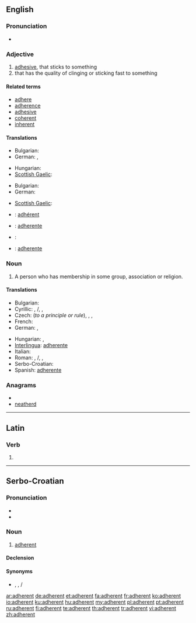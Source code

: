 ==English==

===Pronunciation===
* {{audio|en-us-adherent.ogg|Audio (US)}}

===Adjective===
{{en-adj}}

# [[adhesive]], that sticks to something
# that has the quality of clinging or sticking fast to something

====Related terms====
* [[adhere]]
* [[adherence]]
* [[adhesive]]
* [[coherent]]
* [[inherent]]

====Translations====
{{trans-top|adhesive}}
* Bulgarian: {{t|bg|лепкав}}
* German: {{t-|de|klebend}},  {{t+|de|anhaftend}}
{{trans-mid}}
* Hungarian: {{t+|hu|ragadós}}
* [[Scottish Gaelic]]: {{t-|gd|leanmhainn|xs=Scottish Gaelic}}
{{trans-bottom}}

{{trans-top|that has the quality of clinging}}
* Bulgarian: {{t|bg|прилепнал}}
* German: {{t+|de|anhängend}}
{{trans-mid}}
* [[Scottish Gaelic]]: {{t-|gd|leanmhainn|xs=Scottish Gaelic}}
{{trans-bottom}}

{{checktrans-top}}
* {{ttbc|French}}: [[adhérent]]
* {{ttbc|Interlingua}}: [[adherente]]
{{trans-mid}}
* {{ttbc|Italian}}: {{t+|it|aderente}}
* {{ttbc|Spanish}}: [[adherente]]
{{trans-bottom}}

===Noun===
{{en-noun}}

# A person who has membership in some group, association or religion.

====Translations====
{{trans-top|a person who has membership in some group}}
* Bulgarian: {{t|bg|привърженик}}
* Cyrillic: {{t-|sh|адхерент|m|alt=адхѐрент|sc=Cyrl}}, {{t-|sh|следбеник|m|alt=сле̏дбенӣк|sc=Cyrl}}/{{t-|sh|сљедбеник|m|alt=сље̏дбенӣк|sc=Cyrl}}, {{t-|sh|присталица|m|f|alt=прѝсталица|sc=Cyrl}}, {{t-|sh|присташа|m|alt=при̏сташа|sc=Cyrl}}
* Czech: {{t-|cs|příznivec|m}} (''to a principle or rule''), {{t-|cs|stoupenec|m}}, {{t+|cs|člen}}, {{t|cs|přívrženec|m}}
* French: {{t+|fr|adhérent}}
* German: {{t+|de|Mitglied|n}}, {{t+|de|Anhänger|m}}
{{trans-mid}}
* Hungarian: {{t+|hu|tag}}, {{t|hu|követő}}
* [[Interlingua]]: [[adherente]]
* Italian: {{t+|it|aderente}}
* Roman: {{t-|sh|adherent|m|alt=adhèrent}}, {{t-|sh|sledbenik|m|alt=slȅdbenīk}}/{{t-|sh|sljedbenik|m|alt=sljȅdbenīk}}, {{t-|sh|pristalica|m|f|alt=prìstalica}}, {{t-|sh|pristaša|m|alt=prȉstaša}}
* Serbo-Croatian:
* Spanish: [[adherente]]
{{trans-bottom}}

===Anagrams===
* {{alphagram|adeehnrt}}
* [[neatherd#English|neatherd]]

----

==Latin==

===Verb===
{{la-verb-form|adhērent}}

# {{conjugation of|adhereo|adhēreō|3|p|pres|act|ind|lang=la}}

----

==Serbo-Croatian==

===Pronunciation===
* {{IPA|/adxěrent/|lang=sh}}
* {{hyphenation|ad|he|rent}}

===Noun===
{{sh-noun|g=m|head=adhèrent|r|адхерент|адхѐрент}}

# [[#English|adherent]]

====Declension====
{{sh-decl-noun
|adhèrent|adherenti
|adherenta|adhèrenātā
|adherentu|adherentima
|adherenta|adherente
|adherente|adherenti
|adherentu|adherentima
|adherentom|adherentima
}}

====Synonyms====
* {{sense|follower}} {{l|sh|pristalica|prìstalica}}, {{l|sh|pristaša|prȉstaša}}, {{l|sh|sledbenik|slȅdbenīk}}/{{l|sh|sljedbenik|sljȅdbenīk}}

[[ar:adherent]]
[[de:adherent]]
[[et:adherent]]
[[fa:adherent]]
[[fr:adherent]]
[[ko:adherent]]
[[io:adherent]]
[[ku:adherent]]
[[hu:adherent]]
[[my:adherent]]
[[pl:adherent]]
[[pt:adherent]]
[[ru:adherent]]
[[fi:adherent]]
[[te:adherent]]
[[th:adherent]]
[[tr:adherent]]
[[vi:adherent]]
[[zh:adherent]]